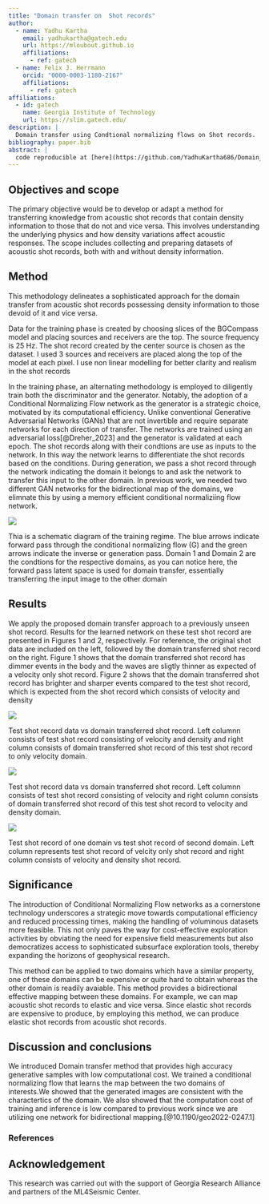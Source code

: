 ```yaml
---
title: "Domain transfer on  Shot records"
author:
  - name: Yadhu Kartha
    email: yadhukartha@gatech.edu
    url: https://mloubout.github.io
    affiliations:
      - ref: gatech
  - name: Felix J. Herrmann
    orcid: "0000-0003-1180-2167"
    affiliations:
      - ref: gatech
affiliations:
  - id: gatech
    name: Georgia Institute of Technology
    url: https://slim.gatech.edu/
description: | 
  Domain transfer using Condtional normalizing flows on Shot records.
bibliography: paper.bib
abstract: |
  code reproducible at [here](https://github.com/YadhuKartha686/Domain_transfer/blob/main/scripts/DTwithCNF.jl)
---
```


::: hidden
$$
    \newcommand{\pluseq}{\mathrel{+}=}
$$
:::

## Objectives and scope

The primary objective would be to develop or adapt a method for transferring knowledge from acoustic shot records that contain density information to those that do not and vice versa. This involves understanding the underlying physics and how density variations affect acoustic responses. The scope includes collecting and preparing datasets of acoustic shot records, both with and without density information.

## Method

This methodology delineates a sophisticated approach for the domain transfer from acoustic shot records possessing density information to those devoid of it and vice versa.

Data for the training phase is created by choosing slices of the BGCompass model and placing sources and receivers are the top. The source frequency is 25 Hz. The shot record created by the center source is chosen as the dataset. I used 3 sources and receivers are placed along the top of the model at each pixel. I use non linear modelling for better clarity and realism in the shot records

In the training phase, an alternating methodology is employed to diligently train both the discriminator and the generator. Notably, the adoption of a Conditional Normalizing Flow network as the generator is a strategic choice, motivated by its computational efficiency. Unlike conventional Generative Adversarial Networks (GANs) that are not invertible and require separate networks for each direction of transfer. The networks are trained using an adversarial loss[@Dreher_2023] and the generator is validated at each epoch. The shot records along with their condtions are use as inputs to the network. In this way the network learns to differentiate the shot records based on the conditions. During generation, we pass a shot record through the network indicating the domain it belongs to and ask the network to transfer this input to the other domain. In previous work, we needed two different GAN networks for the bidirectional map of the domains, we elimnate this by using a memory efficient conditional normaliziing flow network.

::: {#fig-vdtov }
![](figures/trainingreg.png)

Thia is a schematic diagram of the training regime. The blue arrows indicate forward pass through the conditional normalizing flow (G) and the green arrows indicate the inverse or generation pass. Domain 1 and Domain 2 are the condtions for the respective domains, as you can notice here, the forward pass latent space is used for domain transfer, essentially transferring the input image to the other domain
:::


## Results

We apply the proposed domain transfer approach to a previously unseen shot record. Results for the learned network on these test shot record are presented in Figures 1 and 2, respectively. For reference, the original shot data are included on the left, followed by the domain transferred shot record on the right. Figure 1 shows that the domain transferred shot record has dimmer events in the body and the waves are sligtly thinner as expected of a velocity only shot record. Figure 2 shows that the domain transferred shot record has brighter and sharper events compared to the test shot record, which is expected from the shot record which consists of velocity and density

::: {#fig-vdtov }
![](figures/comparetestveldenandvel.png)

Test shot record data vs domain transferred shot record. Left columnn consists of test shot record consisting of velocity and density and right column consists of domain transferred shot record of this test shot record to only velocity domain.
:::

::: {#fig-vtovd }
![](figures/comparetestvelandvelden.png)

Test shot record data vs domain transferred shot record. Left columnn consists of test shot record consisting of velocity and right column consists of domain transferred shot record of this test shot record to velocity and density domain.
:::

::: {#fig-test }
![](figures/testdatacomp.png)

Test shot record of one domain vs test shot record of second domain. Left column represents test shot record of velcity only shot record and right column consists of velocity and density shot record.
::: 


## Significance


The introduction of Conditional Normalizing Flow networks as a cornerstone technology underscores a strategic move towards computational efficiency and reduced processing times, making the handling of voluminous datasets more feasible. This not only paves the way for cost-effective exploration activities by obviating the need for expensive field measurements but also democratizes access to sophisticated subsurface exploration tools, thereby expanding the horizons of geophysical research. 

This method can be applied to two domains which have a similar property, one of these domains can be expensive or quite hard to obtain whereas the other domain is readily avaiable. This method provides a bidirectional effective mapping between these domains. For example, we can map acoustic shot records to elastic and vice versa. Since elastic shot records are expensive to produce, by employing this method, we can produce elastic shot records from acoustic shot records.


## Discussion and conclusions

We introduced Domain transfer method that provides high accuracy generative samples with low computational cost. We trained a conditional normalizing flow that learns the map between the two domains of interests.We showed that the generated images are consistent with the charactertics of the domain. We also showed that the computation cost of training and inference is low compared to previous work since we are utilizing one network for bidirectional mapping.[@10.1190/geo2022-0247.1]

### References

::: {#refs}
:::

## Acknowledgement {.appendix}

This research was carried out with the support of Georgia Research Alliance and partners of the ML4Seismic Center.

